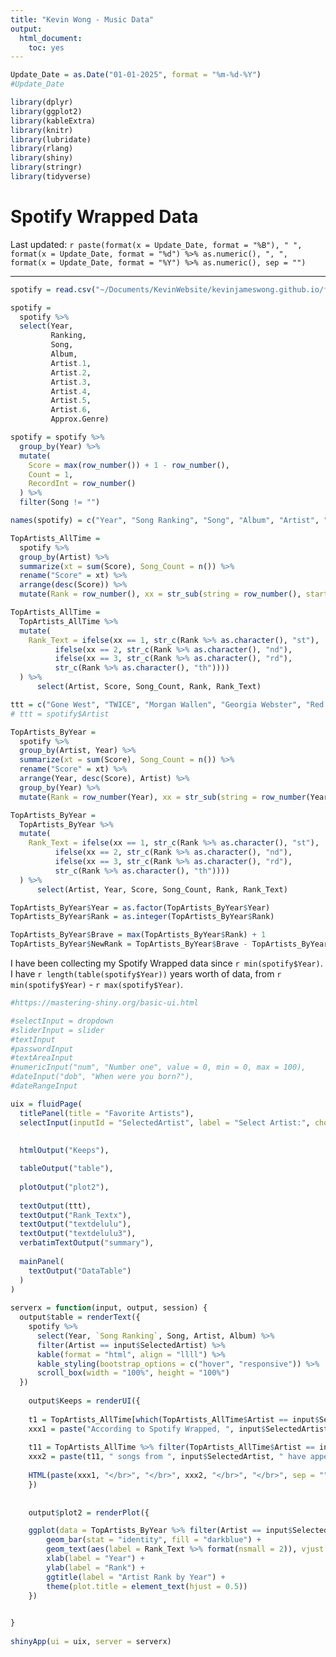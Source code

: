 ```yaml
---
title: "Kevin Wong - Music Data"
output:
  html_document:
    toc: yes
---
```


```r
Update_Date = as.Date("01-01-2025", format = "%m-%d-%Y")
#Update_Date

library(dplyr)
library(ggplot2)
library(kableExtra)
library(knitr)
library(lubridate)
library(rlang)
library(shiny)
library(stringr)
library(tidyverse)
```

<h1>Spotify Wrapped Data</h1>

<p class="last-updated">
Last updated: `r paste(format(x = Update_Date, format = "%B"), " ", format(x = Update_Date, format = "%d") %>% as.numeric(), ", ", format(x = Update_Date, format = "%Y") %>% as.numeric(), sep = "")`
</p>

<hr />

```r
spotify = read.csv("~/Documents/KevinWebsite/kevinjameswong.github.io/files/SpotifyWrapped.csv")

spotify =
  spotify %>%
  select(Year,
         Ranking,
         Song,
         Album,
         Artist.1,
         Artist.2,
         Artist.3,
         Artist.4,
         Artist.5,
         Artist.6,
         Approx.Genre)

spotify = spotify %>%
  group_by(Year) %>%
  mutate(
    Score = max(row_number()) + 1 - row_number(),
    Count = 1,
    RecordInt = row_number()
  ) %>%
  filter(Song != "")

names(spotify) = c("Year", "Song Ranking", "Song", "Album", "Artist", "Artist2", "Artist3", "Artist4", "Artist5", "Artist6", "Genre", "Score", "Count", "RecordInt")
```


```r
TopArtists_AllTime =
  spotify %>%
  group_by(Artist) %>%
  summarize(xt = sum(Score), Song_Count = n()) %>%
  rename("Score" = xt) %>%
  arrange(desc(Score)) %>%
  mutate(Rank = row_number(), xx = str_sub(string = row_number(), start = (row_number() %>% str_length()), end = 100) %>% as.integer())

TopArtists_AllTime = 
  TopArtists_AllTime %>%
  mutate(
    Rank_Text = ifelse(xx == 1, str_c(Rank %>% as.character(), "st"),
          ifelse(xx == 2, str_c(Rank %>% as.character(), "nd"),
          ifelse(xx == 3, str_c(Rank %>% as.character(), "rd"),
          str_c(Rank %>% as.character(), "th"))))
  ) %>%
      select(Artist, Score, Song_Count, Rank, Rank_Text)

ttt = c("Gone West", "TWICE", "Morgan Wallen", "Georgia Webster", "Red Rocks Worship", "Caitlyn Smith", "Lil Wayne", "Bethel Music", "OneRepublic", "Hillsong UNITED", "The Fray", "Lady A", "Jesus Culture", "Elevation Worship", "Keane", "Gavin DeGraw", "Hanson", "Ed Sheeran", "Train")
# ttt = spotify$Artist
```


```r
TopArtists_ByYear =
  spotify %>%
  group_by(Artist, Year) %>%
  summarize(xt = sum(Score), Song_Count = n()) %>%
  rename("Score" = xt) %>%
  arrange(Year, desc(Score), Artist) %>%
  group_by(Year) %>%
  mutate(Rank = row_number(Year), xx = str_sub(string = row_number(Year), start = (row_number(Year) %>% str_length()), end = 100) %>% as.integer())

TopArtists_ByYear = 
  TopArtists_ByYear %>%
  mutate(
    Rank_Text = ifelse(xx == 1, str_c(Rank %>% as.character(), "st"),
          ifelse(xx == 2, str_c(Rank %>% as.character(), "nd"),
          ifelse(xx == 3, str_c(Rank %>% as.character(), "rd"),
          str_c(Rank %>% as.character(), "th"))))
  ) %>%
      select(Artist, Year, Score, Song_Count, Rank, Rank_Text)

TopArtists_ByYear$Year = as.factor(TopArtists_ByYear$Year)
TopArtists_ByYear$Rank = as.integer(TopArtists_ByYear$Rank)

TopArtists_ByYear$Brave = max(TopArtists_ByYear$Rank) + 1
TopArtists_ByYear$NewRank = TopArtists_ByYear$Brave - TopArtists_ByYear$Rank
```

<p class="last-updated">
I have been collecting my Spotify Wrapped data since `r min(spotify$Year)`. I have `r length(table(spotify$Year))` years worth of data, from `r min(spotify$Year)` - `r max(spotify$Year)`.
</p>


```r
#https://mastering-shiny.org/basic-ui.html

#selectInput = dropdown
#sliderInput = slider
#textInput
#passwordInput
#textAreaInput
#numericInput("num", "Number one", value = 0, min = 0, max = 100),
#dateInput("dob", "When were you born?"),
#dateRangeInput

uix = fluidPage(
  titlePanel(title = "Favorite Artists"),
  selectInput(inputId = "SelectedArtist", label = "Select Artist:", choices = ttt %>% unique() %>% sort(), selected = "TWICE"),
  
  
  htmlOutput("Keeps"),

  tableOutput("table"),
  
  plotOutput("plot2"),
  
  textOutput(ttt),
  textOutput("Rank_Textx"),
  textOutput("textdelulu"),
  textOutput("textdelulu3"),
  verbatimTextOutput("summary"),
  
  mainPanel(
    textOutput("DataTable")
  )
)
  
serverx = function(input, output, session) {
  output$table = renderText({
    spotify %>%
      select(Year, `Song Ranking`, Song, Artist, Album) %>%
      filter(Artist == input$SelectedArtist) %>%
      kable(format = "html", align = "llll") %>%
      kable_styling(bootstrap_options = c("hover", "responsive")) %>%
      scroll_box(width = "100%", height = "100%")
  })
  
    output$Keeps = renderUI({
      
    t1 = TopArtists_AllTime[which(TopArtists_AllTime$Artist == input$SelectedArtist), 5] #try to make the 5 dynamic
    xxx1 = paste("According to Spotify Wrapped, ", input$SelectedArtist, " is my ", t1, " favorite artist overall. Here are my favorite songs from ", input$SelectedArtist, ", according to the data.", sep = "")
    
    t11 = TopArtists_AllTime %>% filter(TopArtists_AllTime$Artist == input$SelectedArtist) %>% select(Song_Count)
    xxx2 = paste(t11, " songs from ", input$SelectedArtist, " have appeared in my Spotify Wrapped all time.", sep = "")
    
    HTML(paste(xxx1, "</br>", "</br>", xxx2, "</br>", "</br>", sep = ""))
    })
    
    
    output$plot2 = renderPlot({

    ggplot(data = TopArtists_ByYear %>% filter(Artist == input$SelectedArtist), aes(x = Year, y = NewRank)) +
        geom_bar(stat = "identity", fill = "darkblue") +
        geom_text(aes(label = Rank_Text %>% format(nsmall = 2)), vjust = 1.6, color = "white", size = 5) +
        xlab(label = "Year") +
        ylab(label = "Rank") +
        ggtitle(label = "Artist Rank by Year") +
        theme(plot.title = element_text(hjust = 0.5))
    })

    
}
  
shinyApp(ui = uix, server = serverx)
```


















